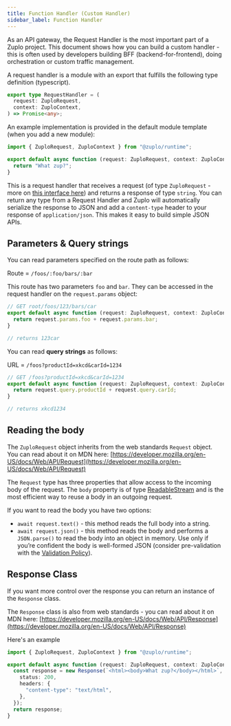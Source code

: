 ```yaml
---
title: Function Handler (Custom Handler)
sidebar_label: Function Handler
---
```


As an API gateway, the Request Handler is the most important part of a Zuplo
project. This document shows how you can build a custom handler - this is often
used by developers building BFF (backend-for-frontend), doing orchestration or
custom traffic management.

A request handler is a module with an export that fulfills the following type
definition (typescript).

```ts
export type RequestHandler = (
  request: ZuploRequest,
  context: ZuploContext,
) => Promise<any>;
```

An example implementation is provided in the default module template (when you
add a new module):

```ts
import { ZuploRequest, ZuploContext } from "@zuplo/runtime";

export default async function (request: ZuploRequest, context: ZuploContext) {
  return "What zup?";
}
```

This is a request handler that receives a request (of type `ZuploRequest` - more
on [this interface here](../programmable-api/zuplo-request.mdx)) and returns a
response of type `string`. You can return any type from a Request Handler and
Zuplo will automatically serialize the response to JSON and add a `content-type`
header to your response of `application/json`. This makes it easy to build
simple JSON APIs.

## Parameters & Query strings

You can read parameters specified on the route path as follows:

Route = `/foos/:foo/bars/:bar`

This route has two parameters `foo` and `bar`. They can be accessed in the
request handler on the `request.params` object:

```ts
// GET root/foos/123/bars/car
export default async function (request: ZuploRequest, context: ZuploContext) {
  return request.params.foo + request.params.bar;
}

// returns 123car
```

You can read **query strings** as follows:

URL = `/foos?productId=xkcd&carId=1234`

```ts
// GET /foos?productId=xkcd&carId=1234
export default async function (request: ZuploRequest, context: ZuploContext) {
  return request.query.productId + request.query.carId;
}

// returns xkcd1234
```

## Reading the body

The `ZuploRequest` object inherits from the web standards `Request` object. You
can read about it on MDN here:
[https://developer.mozilla.org/en-US/docs/Web/API/Request](https://developer.mozilla.org/en-US/docs/Web/API/Request)

The `Request` type has three properties that allow access to the incoming body
of the request. The `body` property is of type
[ReadableStream](https://developer.mozilla.org/en-US/docs/Web/API/ReadableStream)
and is the most efficient way to reuse a body in an outgoing request.

If you want to read the body you have two options:

- `await request.text()` - this method reads the full body into a string.
- `await request.json()` - this method reads the body and performs a
  `JSON.parse()` to read the body into an object in memory. Use only if you’re
  confident the body is well-formed JSON (consider pre-validation with the
  [Validation Policy](../policies/request-validation-inbound.mdx)).

## Response Class

If you want more control over the response you can return an instance of the
`Response` class.

The `Response` class is also from web standards - you can read about it on MDN
here:
[https://developer.mozilla.org/en-US/docs/Web/API/Response](https://developer.mozilla.org/en-US/docs/Web/API/Response)

Here's an example

```ts
import { ZuploRequest, ZuploContext } from "@zuplo/runtime";

export default async function (request: ZuploRequest, context: ZuploContext) {
  const response = new Response(`<html><body>What zup?</body></html>`, {
    status: 200,
    headers: {
      "content-type": "text/html",
    },
  });
  return response;
}
```
